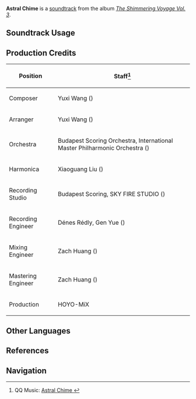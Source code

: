 {{Soundtrack Infobox
|image          = The Shimmering Voyage Vol 3.png
|album          = The Shimmering Voyage Vol. 3
|disc           = 1
|number         = 16
|featured       = 
|featured2      = 
|featured3      = 
|featured_disc  = 
|featured_disc2 = 
|featured_disc3 = 
|youtube_id     = Zbl18b5EHF8
|spotify_id     = 3RyhmBRau7zxj74CDRT0Oy
|previous       = Les tendres souhaits
|next           = Dreamlike Reflection
}}
'''Astral Chime''' is a [[soundtrack]] from the album ''[[The Shimmering Voyage Vol. 3]]''.

==Soundtrack Usage==
{{Soundtrack Usage
|quest    = Back to Normal: The Story Hidden in the Bottle
|location = Thinkers' Theater//night;;Alchemical Ascension (Point of Interest)//night
|eventgameplay = Dream of Roving Stars//travel memories
}}

==Production Credits==
{| class="wikitable"
! Position
! Staff<ref>QQ Music: [https://y.qq.com/n/ryqq/songDetail/002GA6uW0VhESs Astral Chime {{zh|星芒若铃}}]</ref>
|-
! Composer
| Yuxi Wang ({{zh|王予曦}})
|-
! Arranger
| Yuxi Wang ({{zh|王予曦}})
|-
! Orchestra
| Budapest Scoring Orchestra, International Master Philharmonic Orchestra ({{zh|国际首席爱乐乐团}})
|-
! Harmonica
| Xiaoguang Liu ({{zh|刘晓光}})
|-
! Recording Studio
| Budapest Scoring, SKY FIRE STUDIO ({{zh|九紫天诚录音棚}})
|-
! Recording Engineer
| Dénes Rédly, Gen Yue ({{zh|岳艮}})
|-
! Mixing Engineer
| Zach Huang ({{zh|黄巍}})
|-
! Mastering Engineer
| Zach Huang ({{zh|黄巍}})
|-
! Production
| HOYO-MiX
|}
<!--
==Gallery==
<gallery>
</gallery>

==Trivia==
-->
==Other Languages==
{{Other Languages
|en      = Astral Chime
|zhs     = 星芒若铃
|zhs_rm  = Xīngmáng Ruòlíng
|zht     = 星芒若鈴
|zht_rm  = 
|zh_tl   = 
|ja      = アストラルチャイム
|ja_rm   = Asutoraru Chaimu
|ja_tl   = Astral Chime
}}

==References==
{{Reflist}}

==Navigation==
{{Soundtrack Navbox|The Shimmering Voyage|3}}